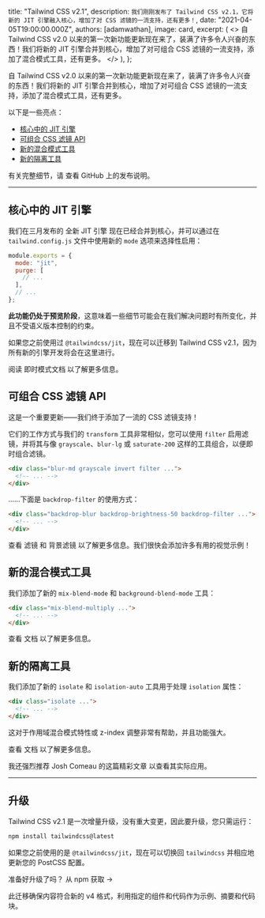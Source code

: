 
  title: "Tailwind CSS v2.1",
  description: `我们刚刚发布了 Tailwind CSS v2.1，它将新的 JIT 引擎融入核心，增加了对 CSS 滤镜的一流支持，还有更多！`,
  date: "2021-04-05T19:00:00.000Z",
  authors: [adamwathan],
  image: card,
  excerpt: (
    <>
      自 Tailwind CSS v2.0 以来的第一次新功能更新现在来了，装满了许多令人兴奋的东西！我们将新的 JIT 引擎合并到核心，增加了对可组合 CSS 滤镜的一流支持，添加了混合模式工具，还有更多。
    </>
  ),
};

自 Tailwind CSS v2.0 以来的第一次新功能更新现在来了，装满了许多令人兴奋的东西！我们将新的 JIT 引擎合并到核心，增加了对可组合 CSS 滤镜的一流支持，添加了混合模式工具，还有更多。

以下是一些亮点：

- [核心中的 JIT 引擎](#jit-engine-in-core)
- [可组合 CSS 滤镜 API](#new-filter-and-backdrop-filter-utilities)
- [新的混合模式工具](#new-blending-mode-utilities)
- [新的隔离工具](#new-isolation-utilities)

有关完整细节，请 <Link href="https://github.com/tailwindlabs/tailwindcss/releases/tag/v2.1.0">查看 GitHub 上的发布说明</Link>。

---

<a name="jit-engine-in-core"></a>

## 核心中的 JIT 引擎

我们在三月发布的 <Link href="https://blog.tailwindcss.com/just-in-time-the-next-generation-of-tailwind-css">全新 JIT 引擎</Link> 现在已经合并到核心，并可以通过在 `tailwind.config.js` 文件中使用新的 `mode` 选项来选择性启用：

```js
module.exports = {
  mode: "jit",
  purge: [
    // ...
  ],
  // ...
};
```

**此功能仍处于预览阶段**，这意味着一些细节可能会在我们解决问题时有所变化，并且不受语义版本控制的约束。

如果您之前使用过 `@tailwindcss/jit`，现在可以迁移到 Tailwind CSS v2.1，因为所有新的引擎开发将会在这里进行。

阅读 <Link href="https://v2.tailwindcss.com/docs/just-in-time-mode">即时模式文档</Link> 以了解更多信息。

<a name="new-filter-and-backdrop-filter-utilities"></a>

## 可组合 CSS 滤镜 API

这是一个重要更新——我们终于添加了一流的 CSS 滤镜支持！

它们的工作方式与我们的 `transform` 工具非常相似，您可以使用 `filter` 启用滤镜，并将其与像 `grayscale`、`blur-lg` 或 `saturate-200` 这样的工具组合，以便即时组合滤镜。

```html
<div class="blur-md grayscale invert filter ...">
  <!-- ... -->
</div>
```

……下面是 `backdrop-filter` 的使用方式：

```html
<div class="backdrop-blur backdrop-brightness-50 backdrop-filter ...">
  <!-- ... -->
</div>
```

查看 <Link href="https://v2.tailwindcss.com/docs/filter">滤镜</Link> 和 <Link href="https://v2.tailwindcss.com/docs/backdrop-filter">背景滤镜</Link> 以了解更多信息。我们很快会添加许多有用的视觉示例！

<a name="new-blending-mode-utilities"></a>

## 新的混合模式工具

我们添加了新的 `mix-blend-mode` 和 `background-blend-mode` 工具：

```html
<div class="mix-blend-multiply ...">
  <!-- ... -->
</div>
```

查看 <Link href="https://v2.tailwindcss.com/docs/mix-blend-mode">文档</Link> 以了解更多信息。

<a name="new-isolation-utilities"></a>

## 新的隔离工具

我们添加了新的 `isolate` 和 `isolation-auto` 工具用于处理 `isolation` 属性：

```html
<div class="isolate ...">
  <!-- ... -->
</div>
```

这对于作用域混合模式特性或 z-index 调整非常有帮助，并且功能强大。

查看 <Link href="https://v2.tailwindcss.com/docs/isolation">文档</Link> 以了解更多信息。

我还强烈推荐 <Link href="https://www.joshwcomeau.com/css/stacking-contexts/#airtight-abstractions-with-isolation">Josh Comeau 的这篇精彩文章</Link> 以查看其实际应用。

---

## 升级

Tailwind CSS v2.1 是一次增量升级，没有重大变更，因此要升级，您只需运行：

```bash
npm install tailwindcss@latest
```

如果您之前使用的是 `@tailwindcss/jit`，现在可以切换回 `tailwindcss` 并相应地更新您的 PostCSS 配置。

准备好升级了吗？ <Link href="https://npmjs.com/tailwindcss">从 npm 获取 →</Link>

此迁移确保内容符合新的 v4 格式，利用指定的组件和代码作为示例、摘要和代码块。